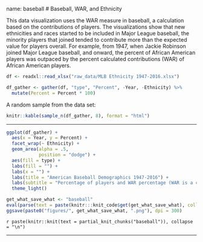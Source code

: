 name: baseball
# Baseball, WAR, and Ethnicity

This data visualization uses the WAR measure in baseball, a calculation based on the contributions of players.  The visualizations show that new ethnicities and races started to be included in Major League baseball, the minority players that joined tended to contribute more than the expected value for players overall.  For example, from 1947, when Jackie Robinson joined Major League baseball, and onward, the percent of African American players was outpaced by the percent calculated contributions (WAR) of African American players.  




```{r, echo = F}
df <- readxl::read_xlsx("raw_data/MLB Ethnicity 1947-2016.xlsx")

df_gather <- gather(df, "type", "Percent", -Year, -Ethnicity) %>%
  mutate(Percent = Percent * 100)
```


A random sample from the data set: 
```{r, echo = F}
knitr::kable(sample_n(df_gather, 8), format = "html")
```

---


```{r baseball, eval=F, echo=F, fig.width=8, fig.margin = T}
ggplot(df_gather) +
  aes(x = Year, y = Percent) +
  facet_wrap(~ Ethnicity) +
  geom_area(alpha = .5, 
            position = "dodge") +
  aes(fill = type) +
  labs(fill = "") +
  labs(x = "") +
  labs(title = "American Baseball Demographics 1947-2016") +
  labs(subtitle = "Percentage of players and WAR percentage (WAR is a calculation of value contributed)\nData: SABR.org | Vis: @EvaMaeRey for #MakeoverMonday") +
  theme_light() 
```

```{r, echo = F, warning=F, message=F, eval = T, fig.show='hide'}
get_what_save_what <- "baseball"
eval(parse(text = paste(knitr:::knit_code$get(get_what_save_what), collapse = "")))
ggsave(paste0("figures/", get_what_save_what, ".png"), dpi = 300)
```

`r paste(knitr::knit(text = partial_knit_chunks("baseball")), collapse = "\n")`



---